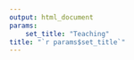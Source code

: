 ```yaml
---
output: html_document
params: 
    set_title: "Teaching"
title: "`r params$set_title`"
---
```

<link rel="stylesheet" href="style.css" type="text/css">
